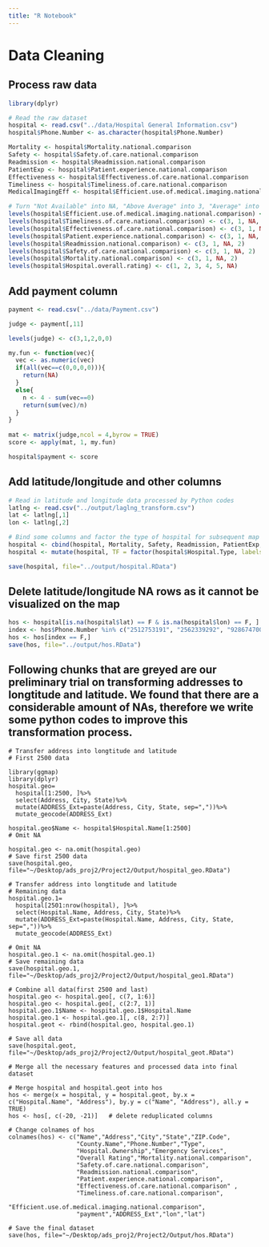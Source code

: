 ```yaml
---
title: "R Notebook"
---
```

# Data Cleaning
## Process raw data
```r
library(dplyr)

# Read the raw dataset
hospital <- read.csv("../data/Hospital General Information.csv")
hospital$Phone.Number <- as.character(hospital$Phone.Number)

Mortality <- hospital$Mortality.national.comparison
Safety <- hospital$Safety.of.care.national.comparison
Readmission <- hospital$Readmission.national.comparison
PatientExp <- hospital$Patient.experience.national.comparison
Effectiveness <- hospital$Effectiveness.of.care.national.comparison
Timeliness <- hospital$Timeliness.of.care.national.comparison
MedicalImagingEff <- hospital$Efficient.use.of.medical.imaging.national.comparison

# Turn "Not Available" into NA, "Above Average" into 3, "Average" into 2 and "Below Average" into 1.
levels(hospital$Efficient.use.of.medical.imaging.national.comparison) <- c(3, 1, NA, 2)
levels(hospital$Timeliness.of.care.national.comparison) <- c(3, 1, NA, 2)
levels(hospital$Effectiveness.of.care.national.comparison) <- c(3, 1, NA, 2)
levels(hospital$Patient.experience.national.comparison) <- c(3, 1, NA, 2)
levels(hospital$Readmission.national.comparison) <- c(3, 1, NA, 2)
levels(hospital$Safety.of.care.national.comparison) <- c(3, 1, NA, 2)
levels(hospital$Mortality.national.comparison) <- c(3, 1, NA, 2)
levels(hospital$Hospital.overall.rating) <- c(1, 2, 3, 4, 5, NA)
```

## Add payment column
```r
payment <- read.csv("../data/Payment.csv")

judge <- payment[,11]

levels(judge) <- c(3,1,2,0,0)

my.fun <- function(vec){
  vec <- as.numeric(vec)
  if(all(vec==c(0,0,0,0))){
    return(NA)
  }
  else{
    n <- 4 - sum(vec==0)
    return(sum(vec)/n)
  }
}
  
mat <- matrix(judge,ncol = 4,byrow = TRUE)
score <- apply(mat, 1, my.fun)

hospital$payment <- score
```

## Add latitude/longitude and other columns
```r
# Read in latitude and longitude data processed by Python codes
latlng <- read.csv("../output/laglng_transform.csv")
lat <- latlng[,1]
lon <- latlng[,2]

# Bind some columns and factor the type of hospital for subsequent map marker use
hospital <- cbind(hospital, Mortality, Safety, Readmission, PatientExp, Effectiveness, Timeliness, MedicalImagingEff, lat, lon)
hospital <- mutate(hospital, TF = factor(hospital$Hospital.Type, labels = c("emergency","children","critical")))

save(hospital, file="../output/hospital.RData")
```

## Delete latitude/longitude NA rows as it cannot be visualized on the map
```r
hos <- hospital[is.na(hospital$lat) == F & is.na(hospital$lon) == F, ]
index <- hos$Phone.Number %in% c("2512753191", "2562339292", "9286747001", "5012022000", "6619495000", "3232262800", "5302796111", "9708249411", "8602245011", "8138987451", "3527518000", "4046864411", "4784723100", "2294247100", "3095434431", "2198665141", "5153862114", "6414374111", "7855622311", "7857382266", "6208854264", "6066389451", "2257639900", "3186496111", "2076955200", "9784662000", "5086930410", "9068848000", "5177884800", "2318323271", "3207488200", "5072388101", "6513455955", "5078312400", "3205891313", "6017863401", "5737296626", "6603354700", "4179347000", "6362398000", "4066382626", "4063533100", "4027293351", "4022452428", "4028874151", "3084232204", "4028522231", "4027593167", "4025824245", "3089282151", "4023585700", "3088362228", "4027483393", "4025723000", "3083245651", "4022283344", "4029932283", "4023853083", "4023762525", "4027465600", "4028793281", "4022692011", "3087842261", "8563631000", "5758942111", "5757697155", "6077636000", "3154931000", "5859612000", "7163264921", "6077768500", "8287654201", "8288835302", "8287654201", "7012658461", "9375213900", "7404255101", "4052826700", "5802235400", "9187862243", "9182278601", "5806541050", "4056286000", "5418817000", "7157488100", "3044698600", "4343928811", "4344473151", "8028852151", "4353872411", "2543863151", "936933841", "8648784791", "8643012000", " 8148378585")
hos <- hos[index == F,]
save(hos, file="../output/hos.RData")
```

## Following chunks that are greyed are our preliminary trial on transforming addresses to longtitude and latitude. We found that there are a considerable amount of NAs, therefore we write some python codes to improve this transformation process.
```geo_codes
# Transfer address into longtitude and latitude
# First 2500 data

library(ggmap)
library(dplyr)
hospital.geo=
  hospital[1:2500, ]%>%
  select(Address, City, State)%>%
  mutate(ADDRESS_Ext=paste(Address, City, State, sep=","))%>%
  mutate_geocode(ADDRESS_Ext)

hospital.geo$Name <- hospital$Hospital.Name[1:2500]
# Omit NA

hospital.geo <- na.omit(hospital.geo)
# Save first 2500 data
save(hospital.geo, file="~/Desktop/ads_proj2/Project2/Output/hospital_geo.RData")
```

```geo_codes
# Transfer address into longtitude and latitude
# Remaining data
hospital.geo.1=
  hospital[2501:nrow(hospital), ]%>%
  select(Hospital.Name, Address, City, State)%>%
  mutate(ADDRESS_Ext=paste(Hospital.Name, Address, City, State, sep=","))%>%
  mutate_geocode(ADDRESS_Ext)

# Omit NA
hospital.geo.1 <- na.omit(hospital.geo.1)
# Save remaining data
save(hospital.geo.1, file="~/Desktop/ads_proj2/Project2/Output/hospital_geo1.RData")
```

```{}
# Combine all data(first 2500 and last)
hospital.geo <- hospital.geo[, c(7, 1:6)]
hospital.geo <- hospital.geo[, c(2:7, 1)]
hospital.geo.1$Name <- hospital.geo.1$Hospital.Name 
hospital.geo.1 <- hospital.geo.1[, c(8, 2:7)]
hospital.geot <- rbind(hospital.geo, hospital.geo.1)

# Save all data
save(hospital.geot, file="~/Desktop/ads_proj2/Project2/Output/hospital_geot.RData")
```

```{}
# Merge all the necessary features and processed data into final dataset

# Merge hospital and hospital.geot into hos
hos <- merge(x = hospital, y = hospital.geot, by.x = c("Hospital.Name", "Address"), by.y = c("Name", "Address"), all.y = TRUE)
hos <- hos[, c(-20, -21)]   # delete reduplicated columns

# Change colnames of hos
colnames(hos) <- c("Name","Address","City","State","ZIP.Code",  
                   "County.Name","Phone.Number","Type",  
                   "Hospital.Ownership","Emergency Services",  
                   "Overall Rating","Mortality.national.comparison",  
                   "Safety.of.care.national.comparison",  
                   "Readmission.national.comparison",  
                   "Patient.experience.national.comparison",  
                   "Effectiveness.of.care.national.comparison" ,  
                   "Timeliness.of.care.national.comparison",  
                   "Efficient.use.of.medical.imaging.national.comparison",  
                   "payment","ADDRESS_Ext","lon","lat")                    

# Save the final dataset
save(hos, file="~/Desktop/ads_proj2/Project2/Output/hos.RData")
```